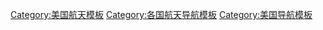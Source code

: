 [[Category:美国航天模板|Category:美国航天模板]]
[[Category:各国航天导航模板|Category:各国航天导航模板]]
[[Category:美国导航模板|Category:美国导航模板]]